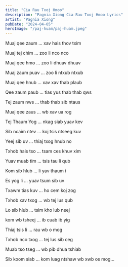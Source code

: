 ```yaml
---
title: "Cia Rau Txoj Hmoo"
description: "Pagnia Xiong Cia Rau Txoj Hmoo Lyrics"
artist: "Pagnia Xiong"
pubDate: "2024-04-05"
heroImage: "/paj-huam/paj-huam.jpeg"
---
```


Muaj qee zaum ... xav hais thov txim

Muaj tej chim ... zoo li nco nco

Muaj qee hmo ... zoo li dhuav dhuav

Muaj zaum puav ... zoo li ntxub ntxub

Muaj qee hnub ... xav xav thab plaub

Qee zaum paub ... tias yus thab thab qws

Tej zaum nws ... thab thab sib ntaus

Muaj qee zaus ... wb xav ua rog

Tej Thaum Yog ... nkag siab yuav kev 

Sib ncaim ntev ... koj tsis ntseeg kuv

Yeej sib uv ... thiaj txog hnub no

Txhob hais tso ... tsam ces khuv xim 

Yuav muab tim ... tsis tau li qub

Kom sib hlub ... li yav thaum i 

Es yog li ... yuav tsum sib uv 

Txawm tias kuv ... ho cem koj zog 

Txhob xav txog ... wb tej lus qub 

Lo sib hlub ... tsim kho lub neej 

kom wb tsheej ... ib cuab ib yig 

Thiaj tsis li ... rau wb o mog 

Txhob nco txog ... tej lus sib ceg 

Muab tso tseg ... wb pib dhua tshiab 

Sib koom siab ... kom luag ntshaw wb xwb os mog...
